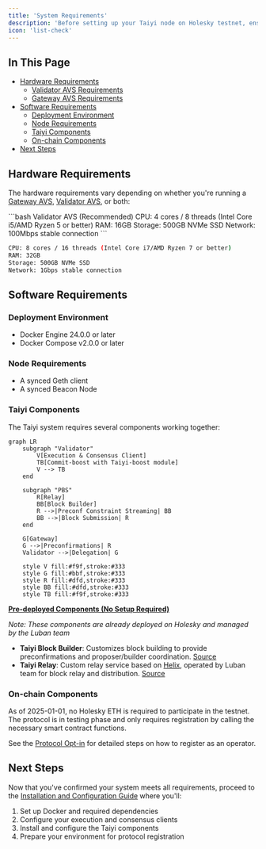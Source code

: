 ```yaml
---
title: 'System Requirements'
description: 'Before setting up your Taiyi node on Holesky testnet, ensure your system meets the following requirements for hardware, software, and initial configuration.'
icon: 'list-check'
---
```


## In This Page
- [Hardware Requirements](#hardware-requirements)
  - [Validator AVS Requirements](#hardware-requirements)
  - [Gateway AVS Requirements](#hardware-requirements)
- [Software Requirements](#software-requirements)
  - [Deployment Environment](#deployment-environment)
  - [Node Requirements](#node-requirements)
  - [Taiyi Components](#taiyi-specific-components)
  - [On-chain Components](#on-chain-components)
- [Next Steps](#next-steps)

## Hardware Requirements

The hardware requirements vary depending on whether you're running a [Gateway AVS](/learn/architecture/on_chain_components/avs_middleware_contracts#gatewayavs), [Validator AVS](/learn/architecture/on_chain_components/avs_middleware_contracts#validatoravs), or both:

<CodeGroup>
```bash Validator AVS (Recommended)
CPU: 4 cores / 8 threads (Intel Core i5/AMD Ryzen 5 or better)
RAM: 16GB
Storage: 500GB NVMe SSD
Network: 100Mbps stable connection
```

```bash Gateway AVS (Recommended)
CPU: 8 cores / 16 threads (Intel Core i7/AMD Ryzen 7 or better)
RAM: 32GB
Storage: 500GB NVMe SSD
Network: 1Gbps stable connection
```
</CodeGroup>

## Software Requirements

### Deployment Environment
- Docker Engine 24.0.0 or later
- Docker Compose v2.0.0 or later

### Node Requirements
- A synced Geth client
- A synced Beacon Node

### Taiyi Components

The Taiyi system requires several components working together:
```mermaid
graph LR
    subgraph "Validator"
        V[Execution & Consensus Client]
        TB[Commit-boost with Taiyi-boost module]
        V --> TB
    end

    subgraph "PBS"
        R[Relay]
        BB[Block Builder]
        R -->|Preconf Constraint Streaming| BB
        BB -->|Block Submission| R
    end

    G[Gateway]
    G -->|Preconfirmations| R
    Validator -->|Delegation| G

    style V fill:#f9f,stroke:#333
    style G fill:#bbf,stroke:#333
    style R fill:#dfd,stroke:#333
    style BB fill:#dfd,stroke:#333
    style TB fill:#f9f,stroke:#333
```

**<u>Pre-deployed Components (No Setup Required)</u>**

*Note: These components are already deployed on Holesky and managed by the Luban team*

- **Taiyi Block Builder**: Customizes block building to provide preconfirmations and proposer/builder coordination. [Source](https://github.com/lu-bann/rbuilder)
- **Taiyi Relay**: Custom relay service based on [Helix](https://github.com/gattaca-com/helix), operated by Luban team for block relay and distribution. [Source](https://github.com/lu-bann/helix)


### On-chain Components
<Note>
As of 2025-01-01, no Holesky ETH is required to participate in the testnet. The protocol is in testing phase and only requires registration by calling the necessary smart contract functions. 

See the [Protocol Opt-in](/node_operator_setup_guide/holesky/protocol_opt_in) for detailed steps on how to register as an operator.
</Note>

## Next Steps

Now that you've confirmed your system meets all requirements, proceed to the [Installation and Configuration Guide](/node_operator_setup_guide/holesky/installation_and_configuration) where you'll:

1. Set up Docker and required dependencies
2. Configure your execution and consensus clients
3. Install and configure the Taiyi components
4. Prepare your environment for protocol registration

